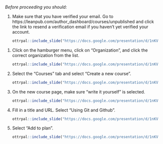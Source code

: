 
:::: {.warning}
_Before proceeding you should:_

1. Make sure that you have verified your email. Go to https://leanpub.com/author_dashboard/courses/unpublished and click the link to resend a verification email if you haven't yet verified your account.

    ```r
ottrpal::include_slide("https://docs.google.com/presentation/d/1nKVYtTsawTHSxMun69U3GO9xT_xSQsJjTEabEb1qAuU/edit#slide=id.g1b1ea0f5d51_0_89")
    ```
::::

1. Click on the hamburger menu, click on "Organization", and click the correct organization from the list. 

    ```r
ottrpal::include_slide("https://docs.google.com/presentation/d/1nKVYtTsawTHSxMun69U3GO9xT_xSQsJjTEabEb1qAuU/edit#slide=id.g1b1ea0f5d51_0_7")
    ```
    
1. Select the "Courses" tab and select "Create a new course".

    ```r
ottrpal::include_slide("https://docs.google.com/presentation/d/1nKVYtTsawTHSxMun69U3GO9xT_xSQsJjTEabEb1qAuU/edit#slide=id.g1b1ea0f5d51_0_206")
    ```

1. On the new course page, make sure "write it yourself" is selected.

    ```r
ottrpal::include_slide("https://docs.google.com/presentation/d/1nKVYtTsawTHSxMun69U3GO9xT_xSQsJjTEabEb1qAuU/edit#slide=id.g1b1ea0f5d51_0_214")
    ```
    
1. Fill in a title and URL. Select "Using Git and Github".

    ```r
ottrpal::include_slide("https://docs.google.com/presentation/d/1nKVYtTsawTHSxMun69U3GO9xT_xSQsJjTEabEb1qAuU/edit#slide=id.g1b34b732d40_2_0")
    ```

1. Select "Add to plan".

    ```r
ottrpal::include_slide("https://docs.google.com/presentation/d/1nKVYtTsawTHSxMun69U3GO9xT_xSQsJjTEabEb1qAuU/edit#slide=id.g1b34b732d40_2_16")
    ```


